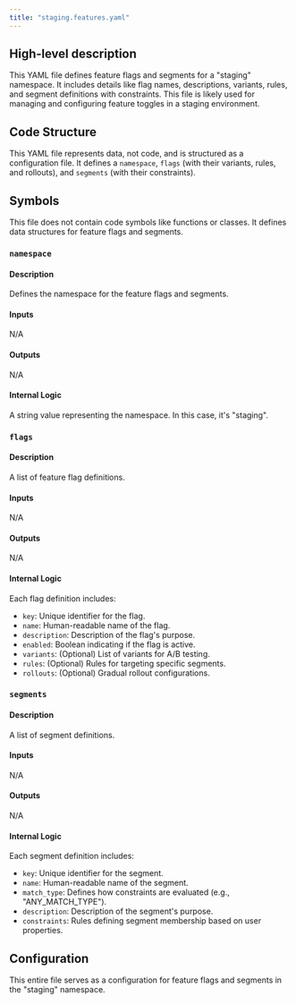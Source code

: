 ```yaml
---
title: "staging.features.yaml"
---
```


## High-level description
This YAML file defines feature flags and segments for a "staging" namespace. It includes details like flag names, descriptions, variants, rules, and segment definitions with constraints. This file is likely used for managing and configuring feature toggles in a staging environment.

## Code Structure
This YAML file represents data, not code, and is structured as a configuration file. It defines a `namespace`, `flags` (with their variants, rules, and rollouts), and `segments` (with their constraints).

## Symbols
This file does not contain code symbols like functions or classes. It defines data structures for feature flags and segments.

### `namespace`
#### Description
Defines the namespace for the feature flags and segments.

#### Inputs
N/A

#### Outputs
N/A

#### Internal Logic
A string value representing the namespace. In this case, it's "staging".

### `flags`
#### Description
A list of feature flag definitions.

#### Inputs
N/A

#### Outputs
N/A

#### Internal Logic
Each flag definition includes:
- `key`: Unique identifier for the flag.
- `name`: Human-readable name of the flag.
- `description`: Description of the flag's purpose.
- `enabled`: Boolean indicating if the flag is active.
- `variants`: (Optional) List of variants for A/B testing.
- `rules`: (Optional) Rules for targeting specific segments.
- `rollouts`: (Optional) Gradual rollout configurations.

### `segments`
#### Description
A list of segment definitions.

#### Inputs
N/A

#### Outputs
N/A

#### Internal Logic
Each segment definition includes:
- `key`: Unique identifier for the segment.
- `name`: Human-readable name of the segment.
- `match_type`: Defines how constraints are evaluated (e.g., "ANY_MATCH_TYPE").
- `description`: Description of the segment's purpose.
- `constraints`: Rules defining segment membership based on user properties.

## Configuration
This entire file serves as a configuration for feature flags and segments in the "staging" namespace. 
